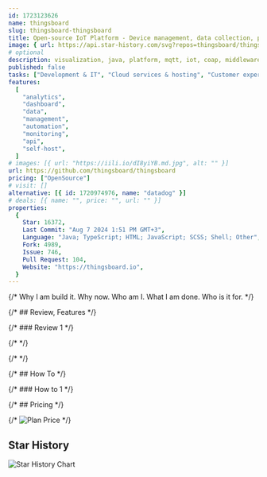 ```yaml
---
id: 1723123626
name: thingsboard
slug: thingsboard-thingsboard
title: Open-source IoT Platform - Device management, data collection, processing and visualization.
image: { url: https://api.star-history.com/svg?repos=thingsboard/thingsboard }
# optional
description: visualization, java, platform, mqtt, iot, coap, middleware, cloud, microservices, kafka, dashboard, netty, snmp, websockets, widgets, iot-platform, lwm2m, thingsboard, iot-analytics, iot-solutions,  ,
published: false
tasks: ["Development & IT", "Cloud services & hosting", "Customer experience"]
features:
  [
    "analytics",
    "dashboard",
    "data",
    "management",
    "automation",
    "monitoring",
    "api",
    "self-host",
  ]
# images: [{ url: "https://iili.io/dI8yiYB.md.jpg", alt: "" }]
url: https://github.com/thingsboard/thingsboard
pricing: ["OpenSource"]
# visit: []
alternative: [{ id: 1720974976, name: "datadog" }]
# deals: [{ name: "", price: "", url: "" }]
properties:
  {
    Star: 16372,
    Last Commit: "Aug 7 2024 1:51 PM GMT+3",
    Language: "Java; TypeScript; HTML; JavaScript; SCSS; Shell; Other",
    Fork: 4989,
    Issue: 746,
    Pull Request: 104,
    Website: "https://thingsboard.io",
  }
---
```


{/* Why I am build it. Why now. Who am I. What I am done. Who is it for. */}

{/* ## Review, Features */}

{/* ### Review 1 */}

{/* <DetailYoutube videoId="" startTime={0} /> */}

{/* <Twitters ids=[] /> */}

{/* ## How To */}

{/* ### How to 1 */}

{/* ## Pricing */}

{/* <Img src="" alt="Plan Price" /> */}

## Star History

![Star History Chart](https://api.star-history.com/svg?repos=thingsboard/thingsboard)
